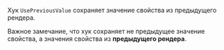 
Хук `UsePreviousValue` сохраняет значение свойства из предыдущего рендера.

<Example
    component={usePreviousValueDefault}
    source={usePreviousValueDefaultSource}
/>

Важное замечание, что хук сохраняет не предыдущее значение свойства, а значения свойства из **предыдущего рендера**.

<Example
    component={usePreviousValueRerender}
    source={usePreviousValueRerenderSource}
/>
